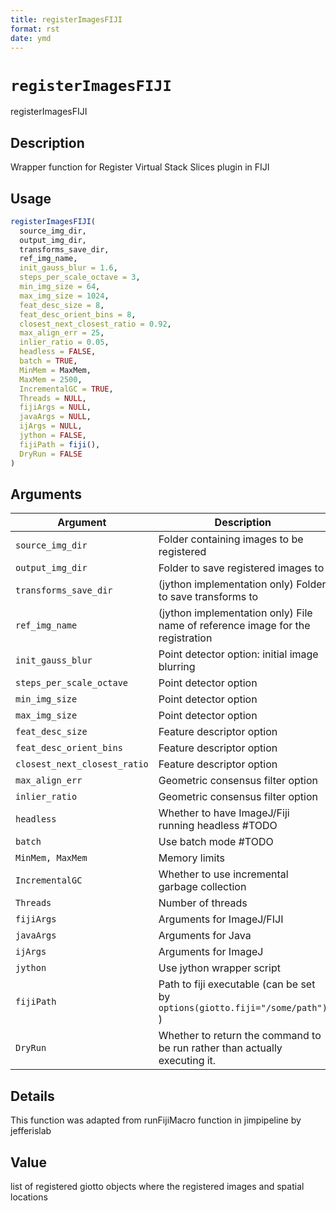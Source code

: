 ```yaml
--- 
title: registerImagesFIJI 
format: rst 
date: ymd 
--- 
```

# `registerImagesFIJI`

registerImagesFIJI


## Description

Wrapper function for Register Virtual Stack Slices plugin in FIJI


## Usage

```r
registerImagesFIJI(
  source_img_dir,
  output_img_dir,
  transforms_save_dir,
  ref_img_name,
  init_gauss_blur = 1.6,
  steps_per_scale_octave = 3,
  min_img_size = 64,
  max_img_size = 1024,
  feat_desc_size = 8,
  feat_desc_orient_bins = 8,
  closest_next_closest_ratio = 0.92,
  max_align_err = 25,
  inlier_ratio = 0.05,
  headless = FALSE,
  batch = TRUE,
  MinMem = MaxMem,
  MaxMem = 2500,
  IncrementalGC = TRUE,
  Threads = NULL,
  fijiArgs = NULL,
  javaArgs = NULL,
  ijArgs = NULL,
  jython = FALSE,
  fijiPath = fiji(),
  DryRun = FALSE
)
```


## Arguments

Argument      |Description
------------- |----------------
`source_img_dir`     |     Folder containing images to be registered
`output_img_dir`     |     Folder to save registered images to
`transforms_save_dir`     |     (jython implementation only) Folder to save transforms to
`ref_img_name`     |     (jython implementation only) File name of reference image for the registration
`init_gauss_blur`     |     Point detector option: initial image blurring
`steps_per_scale_octave`     |     Point detector option
`min_img_size`     |     Point detector option
`max_img_size`     |     Point detector option
`feat_desc_size`     |     Feature descriptor option
`feat_desc_orient_bins`     |     Feature descriptor option
`closest_next_closest_ratio`     |     Feature descriptor option
`max_align_err`     |     Geometric consensus filter option
`inlier_ratio`     |     Geometric consensus filter option
`headless`     |     Whether to have ImageJ/Fiji running headless #TODO
`batch`     |     Use batch mode #TODO
`MinMem, MaxMem`     |     Memory limits
`IncrementalGC`     |     Whether to use incremental garbage collection
`Threads`     |     Number of threads
`fijiArgs`     |     Arguments for ImageJ/FIJI
`javaArgs`     |     Arguments for Java
`ijArgs`     |     Arguments for ImageJ
`jython`     |     Use jython wrapper script
`fijiPath`     |     Path to fiji executable (can be set by `options(giotto.fiji="/some/path")` )
`DryRun`     |     Whether to return the command to be run rather than actually executing it.


## Details

This function was adapted from runFijiMacro function in jimpipeline by jefferislab


## Value

list of registered giotto objects where the registered images and spatial locations


